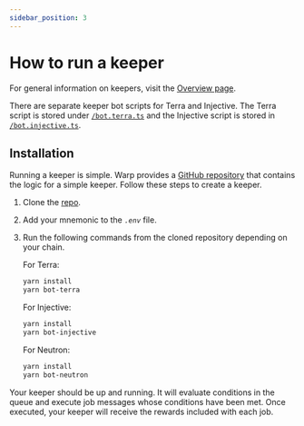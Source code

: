 ```yaml
---
sidebar_position: 3
---
```


# How to run a keeper

For general information on keepers, visit the [Overview page](../how/overview.mdx). 

There are separate keeper bot scripts for Terra and Injective. The Terra script is stored under [`/bot.terra.ts`](https://github.com/terra-money/warp-sdk/blob/feature/cross-chain/src/bot.terra.ts) and the Injective script is stored in [`/bot.injective.ts`](https://github.com/terra-money/warp-sdk/blob/feature/cross-chain/src/bot.injective.ts). 


## Installation

Running a keeper is simple. Warp provides a [GitHub repository](https://github.com/terra-money/warp-sdk) that contains the logic for a simple keeper. Follow these steps to create a keeper. 

1. Clone the [repo](https://github.com/terra-money/warp-sdk).

2. Add your mnemonic to the _`.env`_ file.

3. Run the following commands from the cloned repository depending on your chain. 

    For Terra: 

    ```sh Terras
    yarn install
    yarn bot-terra
    ```

    For Injective:

    ```sh Injective
    yarn install
    yarn bot-injective
    ```

    For Neutron:

    ```sh Neutron
    yarn install
    yarn bot-neutron
    ```

Your keeper should be up and running. It will evaluate conditions in the queue and execute job messages whose conditions have been met. Once executed, your keeper will receive the rewards included with each job. 


